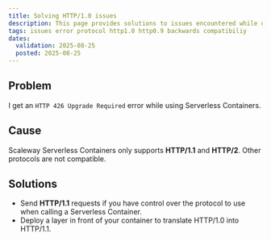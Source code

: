 ```yaml
---
title: Solving HTTP/1.0 issues
description: This page provides solutions to issues encountered while using HTTP/1.0 with Scaleway Serverless Containers
tags: issues error protocol http1.0 http0.9 backwards compatibiliy
dates:
  validation: 2025-08-25
  posted: 2025-08-25
---
```


## Problem

I get an `HTTP 426 Upgrade Required` error while using Serverless Containers.

## Cause
	
Scaleway Serverless Containers only supports **HTTP/1.1** and **HTTP/2**. Other protocols are not compatible.

## Solutions

- Send **HTTP/1.1** requests if you have control over the protocol to use when calling a Serverless Container.
- Deploy a layer in front of your container to translate HTTP/1.0 into HTTP/1.1.